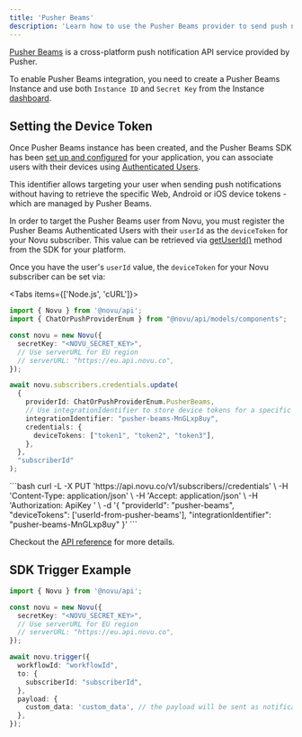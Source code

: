 ```yaml
---
title: 'Pusher Beams'
description: 'Learn how to use the Pusher Beams provider to send push notifications using Novu'
---
```



[Pusher Beams](https://pusher.com/beams/) is a cross-platform push notification API service provided by Pusher.

To enable Pusher Beams integration, you need to create a Pusher Beams Instance and use both `Instance ID` and `Secret Key` from the Instance [dashboard](https://dashboard.pusher.com/beams/).

## Setting the Device Token

Once Pusher Beams instance has been created, and the Pusher Beams SDK has been [set up and configured](https://pusher.com/docs/beams/reference/all-libraries/) for your application, you can associate users with their devices using [Authenticated Users](https://pusher.com/docs/beams/guides/publish-to-specific-user/web/).

This identifier allows targeting your user when sending push notifications without having to retrieve the specific Web, Android or iOS device tokens - which are managed by Pusher Beams.

In order to target the Pusher Beams user from Novu, you must register the Pusher Beams Authenticated Users with their `userId` as the `deviceToken` for your Novu subscriber. This value can be retrieved via [getUserId()](https://pusher.com/docs/beams/reference/web/#getuserid) method from the SDK for your platform.

Once you have the user's `userId` value, the `deviceToken` for your Novu subscriber can be set via:

<Tabs items={['Node.js', 'cURL']}>
<Tab value="Node.js">
```typescript
import { Novu } from '@novu/api';
import { ChatOrPushProviderEnum } from "@novu/api/models/components";

const novu = new Novu({
  secretKey: "<NOVU_SECRET_KEY>",
  // Use serverURL for EU region
  // serverURL: "https://eu.api.novu.co",
});

await novu.subscribers.credentials.update(
  {
    providerId: ChatOrPushProviderEnum.PusherBeams,
    // Use integrationIdentifier to store device tokens for a specific integration
    integrationIdentifier: "pusher-beams-MnGLxp8uy",
    credentials: {
      deviceTokens: ["token1", "token2", "token3"],
    },
  },
  "subscriberId"
);
```
</Tab>
<Tab value="cURL">
```bash
curl -L -X PUT 'https://api.novu.co/v1/subscribers/<SUBSCRIBER_ID>/credentials' \
-H 'Content-Type: application/json' \
-H 'Accept: application/json' \
-H 'Authorization: ApiKey <NOVU_SECRET_KEY>' \
-d '{
  "providerId": "pusher-beams",
  "deviceTokens": ['userId-from-pusher-beams'],
  "integrationIdentifier": "pusher-beams-MnGLxp8uy"
}'
```

</Tab>
</Tabs>

Checkout the [API reference](/api-reference/subscribers/update-provider-credentials) for more details.

## SDK Trigger Example

```typescript
import { Novu } from '@novu/api';

const novu = new Novu({
  secretKey: "<NOVU_SECRET_KEY>",
  // Use serverURL for EU region
  // serverURL: "https://eu.api.novu.co",
});

await novu.trigger({
  workflowId: "workflowId",
  to: {
    subscriberId: "subscriberId",
  },
  payload: {
    custom_data: 'custom_data', // the payload will be sent as notification data object. Cannot contain the key "pusher"
  },
});
```
